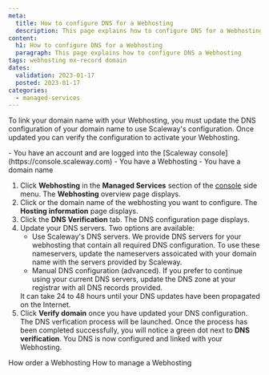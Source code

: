 ```yaml
---
meta:
  title: How to configure DNS for a Webhosting
  description: This page explains how to configure DNS for a Webhosting
content:
  h1: How to configure DNS for a Webhosting
  paragraph: This page explains how to configure DNS a Webhosting
tags: webhosting mx-record domain 
dates:
  validation: 2023-01-17
  posted: 2023-01-17
categories:
  - managed-services
---
```


To link your domain name with your Webhosting, you must update the DNS configuration of your domain name to use Scaleway's configuration. Once updated you can verify the configuration to activate your Webhosting. 

<Macro id="iam-requirements" />
 
<Message type="requirement">
  - You have an account and are logged into the [Scaleway console](https://console.scaleway.com)
  - You have a Webhosting
  - You have a domain name
</Message>

1. Click **Webhosting** in the **Managed Services** section of the [console](https://console.scaleway.com/) side menu. The **Webhosting** overview page displays.
2. Click <icon name="seeMore" /> or the domain name of the webhosting you want to configure. The **Hosting information** page displays.
3. Click the **DNS Verification** tab. The DNS configuration page displays.
4. Update your DNS servers. Two options are available:
    - Use Scaleway's DNS servers. 
        We provide DNS servers for your webhosting that contain all required DNS configuration. To use these nameservers, update the nameservers assoicated with your domain name with the servers provided by Scaleway.
    - Manual DNS configuration (advanced).
        If you prefer to continue using your current DNS servers, update the DNS zone at your registrar with all DNS records provided.
    <Message type="note">
        It can take 24 to 48 hours until your DNS updates have been propagated on the Internet.
    </Message>
5. Click **Verify domain** once you have updated your DNS configuration. The DNS verfication process will be launched.
    <Lightbox src="scaleway-dns-verification.webp" alt="" />
    Once the process has been completed successfully, you will notice a green dot next to **DNS verification**. You DNS is now configured and linked with your Webhosting.

<Navigation title="See Also">
  <PreviousButton to="/managed-serveices/webhosting/order-webhosting/">How order a Webhosting</PreviousButton>
  <NextButton to="/managed-serveices/webhosting/order-webhosting/">How to manage a Webhosting</NextButton>
</Navigation>